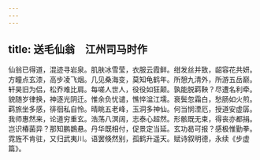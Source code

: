 ```yaml
---
---
---
```

title: 送毛仙翁　江州司马时作
---



仙翁已得道，混迹寻岩泉。肌肤冰雪莹，衣服云霞鲜。绀发丝并致，龆容花共妍。方瞳点玄漆，高步凌飞烟。几见桑海变，莫知龟鹤年。所憩九清外，所游五岳巅。轩昊旧为侣，松乔难比肩。每嗟人世人，役役如狂颠。孰能脱羁鞅？尽遭名利牵。貌随岁律换，神逐光阴迁。惟余负忧谴，憔悴湓江壖。衰鬓忽霜白，愁肠如火煎。羁旅坐多感，徘徊私自怜。晴眺五老峰，玉洞多神仙。何当悯湮厄，授道安虚孱。我师惠然来，论道穷重玄。浩荡八溟阔，志泰心超然。形骸既无束，得丧亦都捐。岂识椿菌异？那知鹏鷃悬。丹华既相付，促景定当延。玄功曷可报？感极惟勤拳。霓旌不肯驻，又归武夷川。语罢倏然别，孤鹤升遥天。赋诗叙明德，永续《步虚篇》。